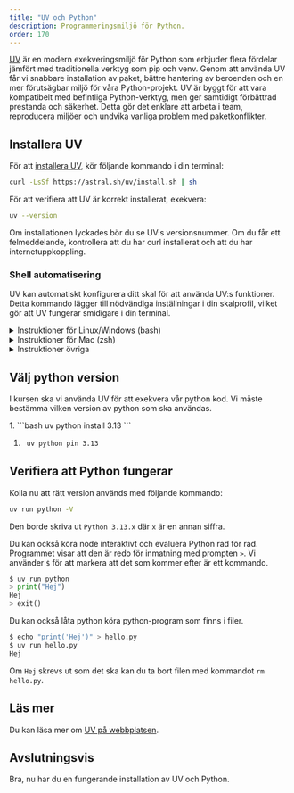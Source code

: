 ```yaml
---
title: "UV och Python"
description: Programmeringsmiljö för Python.
order: 170
---
```




[UV](https://docs.astral.sh/uv) är en modern exekveringsmiljö för Python som erbjuder flera fördelar jämfört med traditionella verktyg som pip och venv. Genom att använda UV får vi snabbare installation av paket, bättre hantering av beroenden och en mer förutsägbar miljö för våra Python-projekt. UV är byggt för att vara kompatibelt med befintliga Python-verktyg, men ger samtidigt förbättrad prestanda och säkerhet. Detta gör det enklare att arbeta i team, reproducera miljöer och undvika vanliga problem med paketkonflikter.

## Installera UV

För att [installera UV](https://docs.astral.sh/uv/getting-started/installation/#standalone-installer), kör följande kommando i din terminal:

```bash
curl -LsSf https://astral.sh/uv/install.sh | sh
```

För att verifiera att UV är korrekt installerat, exekvera:

```bash
uv --version
```
Om installationen lyckades bör du se UV:s versionsnummer. Om du får ett felmeddelande, kontrollera att du har curl installerat och att du har internetuppkoppling.



### Shell automatisering
UV kan automatiskt konfigurera ditt skal för att använda UV:s funktioner. Detta kommando lägger till nödvändiga inställningar i din skalprofil, vilket gör att UV fungerar smidigare i din terminal.

<details>
<summary>Instruktioner för Linux/Windows (bash)</summary>
Exekvera följande i terminalen:
```bash
echo 'eval "$(uv generate-shell-completion bash)"' >> ~/.bashrc
echo 'eval "$(uvx --generate-shell-completion bash)"' >> ~/.bashrc
source ~/.bashrc
```
</details>


<details>
<summary>Instruktioner för Mac (zsh)</summary>
Exekvera följande i terminalen:
```bash
echo 'eval "$(uv generate-shell-completion zsh)"' >> ~/.zshrc
echo 'eval "$(uvx --generate-shell-completion zsh)"' >> ~/.zshrc
source ~/.zshrc
```
</details>

<details>
<summary>Instruktioner övriga</summary>

Kolla på UV webbsida om de stödjer din terminal. [UV Shell autocompletion](https://docs.astral.sh/uv/getting-started/installation/#__tabbed_3_3).
</details>

## Välj python version

I kursen ska vi använda UV för att exekvera vår python kod. Vi måste bestämma vilken version av python som ska användas.

<Steps>
1. ```bash
    uv python install 3.13
    ```

1. ```bash
    uv python pin 3.13
    ```
</Steps>



## Verifiera att Python fungerar

Kolla nu att rätt version används med följande kommando:
```bash
uv run python -V
```
Den borde skriva ut `Python 3.13.x` där `x` är en annan siffra.


Du kan också köra node interaktivt och evaluera Python rad för rad. Programmet visar att den är redo för inmatning med prompten `>`. Vi använder `$` för att markera att det som kommer efter är ett kommando.

```python title="Starta python interaktivt"
$ uv run python
> print("Hej")
Hej
> exit()
```

Du kan också låta python köra python-program som finns i filer.

```bash title="Exekvera python från en fil"
$ echo "print('Hej')" > hello.py
$ uv run hello.py
Hej
```

Om `Hej` skrevs ut som det ska kan du ta bort filen med kommandot `rm hello.py`.


## Läs mer

Du kan läsa mer om [UV på webbplatsen](https://docs.astral.sh/uv).


## Avslutningsvis

Bra, nu har du en fungerande installation av UV och Python.